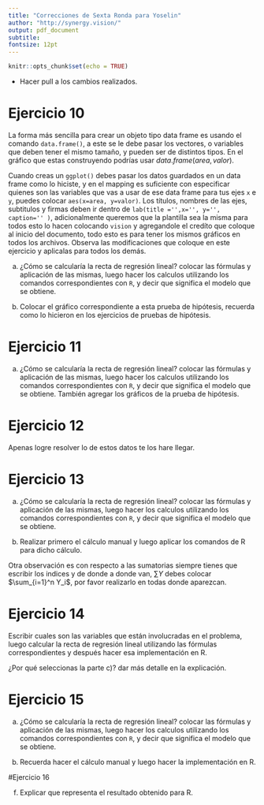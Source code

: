 ```yaml
---
title: "Correcciones de Sexta Ronda para Yoselin"
author: "http://synergy.vision/"
output: pdf_document
subtitle: 
fontsize: 12pt
---
```


```r
knitr::opts_chunk$set(echo = TRUE)

```


- Hacer pull a los cambios realizados.

# Ejercicio 10

La forma más sencilla para crear un objeto tipo data frame es usando el comando `data.frame()`, a este se le debe pasar los vectores, o variables que deben tener el mismo tamaño, y pueden ser de distintos tipos. En el gráfico que estas construyendo podrías usar $data.frame(area,valor)$. 

Cuando creas un `ggplot()` debes pasar los datos guardados en un data frame como lo hiciste, y en el mapping es suficiente con especificar quienes son las variables que vas a usar de ese data frame para tus ejes `x` e `y`, puedes colocar `aes(x=area, y=valor)`. Los títulos, nombres de las ejes, subtitulos y firmas deben ir dentro de `lab(title ='',x='', y='', caption='' )`, adicionalmente queremos que la plantilla sea la misma para todos esto lo hacen colocando `vision` y agregandole el credíto que coloque al inicio del documento, todo esto es para tener los mismos gráficos en todos los archivos. Observa las modificaciones que coloque en este ejercicio y aplicalas para todos los demás.

a) ¿Cómo se calcularía la recta de regresión lineal? colocar las fórmulas y aplicación de las mismas, luego hacer los calculos utilizando los comandos correspondientes con `R`, y decir que significa el modelo que se obtiene.

b) Colocar el gráfico correspondiente a esta prueba de hipótesis, recuerda como lo hicieron en los ejercicios de pruebas de hipótesis.

# Ejercicio 11

a) ¿Cómo se calcularía la recta de regresión lineal? colocar las fórmulas y aplicación de las mismas, luego hacer los calculos utilizando los comandos correspondientes con `R`, y decir que significa el modelo que se obtiene. También agregar los gráficos de la prueba de hipótesis.

# Ejercicio 12

Apenas logre resolver lo de estos datos te los hare llegar.

# Ejercicio 13

a) ¿Cómo se calcularía la recta de regresión lineal? colocar las fórmulas y aplicación de las mismas, luego hacer los calculos utilizando los comandos correspondientes con `R`, y decir que significa el modelo que se obtiene.

b) Realizar primero el cálculo manual y luego aplicar los comandos de R para dicho cálculo.

Otra observación es con respecto a las sumatorias siempre tienes que escribir los indices y de donde a donde van, $\sum Y$ debes colocar $\sum_{i=1}^n Y_i$, por favor realizarlo en todas donde aparezcan.

# Ejercicio 14

Escribir cuales son las variables que están involucradas en el problema, luego calcular la recta de regresión lineal utilizando las fórmulas correspondientes y después hacer esa implementación en R.

¿Por qué seleccionas la parte c)? dar más detalle en la explicación.

# Ejercicio 15

a) ¿Cómo se calcularía la recta de regresión lineal? colocar las fórmulas y aplicación de las mismas, luego hacer los calculos utilizando los comandos correspondientes con `R`, y decir que significa el modelo que se obtiene.

b) Recuerda hacer el cálculo manual y luego hacer la implementación en R.

#Ejercicio 16

f) Explicar que representa el resultado obtenido para R.

